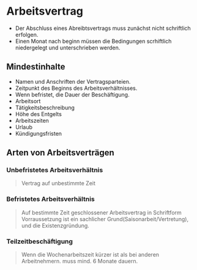 # Arbeitsvertrag

- Der Abschluss eines Abreibtsvertrags muss zunächst nicht schriftlich erfolgen.
- Einen Monat nach beginn müssen die Bedingungen scrhiftlich niedergelegt und unterschrieben werden.

## Mindestinhalte

- Namen und Anschriften der Vertragsparteien.
- Zeitpunkt des Beginns des Arbeitsverhältnisses.
- Wenn befristet, die Dauer der Beschäftigung.
- Arbeitsort
- Tätigkeitsbeschreibung
- Höhe des Entgelts
- Arbeitszeiten
- Urlaub
- Kündigungsfristen

## Arten von Arbeitsverträgen

### Unbefristetes Arbeitsverhältnis

> Vertrag auf unbestimmte Zeit

### Befristetes Arbeitsverhältnis

> Auf bestimmte Zeit geschlossener Arbeitsvertrag in Schriftform
> Vorraussetzung ist ein sachlicher Grund(Saisonarbeit/Vertretung), und die Existenzgründung.

### Teilzeitbeschäftigung

> Wenn die Wochenarbeitszeit kürzer ist als bei anderen Arbeitnehmern.
> muss mind. 6 Monate dauern.
